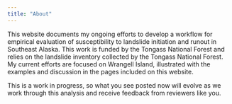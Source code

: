 ```yaml
---
title: "About"
---
```


This website documents my ongoing efforts to develop a workflow for empirical evaluation of susceptibility to landslide initiation and runout in Southeast Alaska. This work is funded by the Tongass National Forest and relies on the landslide inventory collected by the Tongass National Forest. My current efforts are focused on Wrangell Island, illustrated with the examples and discussion in the pages included on this website.

This is a work in progress, so what you see posted now will evolve as we work through this analysis and receive feedback from reviewers like you.
